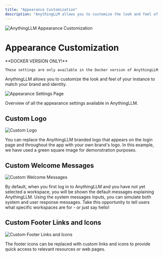 ```yaml
---
title: "Appearance Customization"
description: "AnythingLLM allows you to customize the look and feel of your instance to match your brand and identity."
---
```



<Image
  src="/images/features/customization/header-image.png"
  height={1080}
  width={1920}
  quality={100}
  alt="AnythingLLM Appearance Customization"
/>

# Appearance Customization

<Callout type="info" emoji="️💡">
  **DOCKER VERSION ONLY!**

    These settings are only available in the Docker version of AnythingLLM

</Callout>

AnythingLLM allows you to customize the look and feel of your instance to match your brand and identity.

<Image
  src="/images/features/customization/appearance-settings-page.png"
  height={1080}
  width={1920}
  quality={100}
  alt="Appearance Settings Page"
/>

Overview of all the appearance settings available in AnythingLLM.

## Custom Logo

<Image
  src="/images/features/customization/custom-logo.png"
  height={1080}
  width={1920}
  quality={100}
  alt="Custom Logo"
/>

You can replace the AnythingLLM branded logo that appears on the login page and throughout the app with your own brand's logo. In this example, we have used a green square image for demonstration purposes.

## Custom Welcome Messages

<Image
  src="/images/features/customization/custom-welcome-messages.png"
  height={1080}
  width={1920}
  quality={100}
  alt="Custom Welcome Messages"
/>

By default, when you first log in to AnythingLLM and you have not yet selected a workspace, you will be shown the default messages explaining AnythingLLM. Using the system messages inputs, you can simulate both system and user response messages. Take this opportunity to tell users what specific workspaces are for - or just say hello!

## Custom Footer Links and Icons

<Image
  src="/images/features/customization/custom-footer-links-and-icons.png"
  height={1080}
  width={1920}
  quality={100}
  alt="Custom Footer Links and Icons"
/>

The footer icons can be replaced with custom links and icons to provide quick access to relevant resources or web pages.
